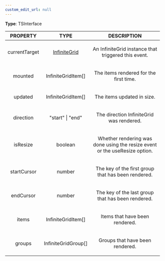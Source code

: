 ```yaml
---
custom_edit_url: null
---
```


<div>

</div>

**Type**: TSInterface

|PROPERTY|TYPE|DESCRIPTION|
|:---:|:---:|:---:|
|currentTarget|[InfiniteGrid](InfiniteGrid)|<p>An InfiniteGrid instance that triggered this event. </p>|
|mounted|InfiniteGridItem[]|<p>The items rendered for the first time. </p>|
|updated|InfiniteGridItem[]|<p>The items updated in size. </p>|
|direction|"start" \| "end"|<p>The direction InfiniteGrid was rendered. </p>|
|isResize|boolean|<p>Whether rendering was done using the resize event or the useResize option. </p>|
|startCursor|number|<p>The key of the first group that has been rendered. </p>|
|endCursor|number|<p>The key of the last group that has been rendered. </p>|
|items|InfiniteGridItem[]|<p>Items that have been rendered. </p>|
|groups|InfiniteGridGroup[]|<p>Groups that have been rendered. </p>|

